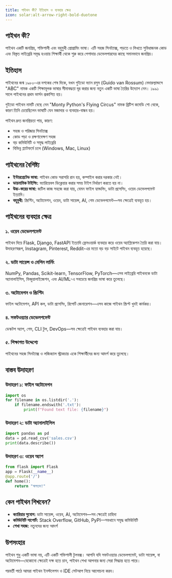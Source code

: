 ```yaml
---
title: পাইথন কী? ইতিহাস ও ব্যবহার ক্ষেত্র
icon: solar:alt-arrow-right-bold-duotone
---
```


## পাইথন কী?

পাইথন একটি জনপ্রিয়, শক্তিশালী এবং বহুমুখী প্রোগ্রামিং ভাষা। এটি সহজ সিনট্যাক্স, পড়তে ও লিখতে সুবিধাজনক কোড এবং বিস্তৃত লাইব্রেরি সমৃদ্ধ হওয়ায় শিক্ষার্থী থেকে শুরু করে পেশাদার ডেভেলপারদের কাছে সমানভাবে জনপ্রিয়।

## ইতিহাস

পাইথনের জন্ম ১৯৮০-এর দশকের শেষ দিকে, যখন গুইডো ভ্যান রসুম (Guido van Rossum) নেদারল্যান্ডসে "ABC" নামক একটি শিক্ষামূলক ভাষার সীমাবদ্ধতা দূর করার জন্য নতুন একটি ভাষা তৈরির উদ্যোগ নেন। ১৯৯১ সালে পাইথনের প্রথম ভার্সন প্রকাশিত হয়।

গুইডো পাইথন নামটি বেছে নেন "Monty Python's Flying Circus" নামক ব্রিটিশ কমেডি শো থেকে, কারণ তিনি চেয়েছিলেন ভাষাটি যেন মজাদার ও ব্যবহার-বান্ধব হয়।

পাইথন দ্রুত জনপ্রিয়তা পায়, কারণ:
- সহজ ও পরিষ্কার সিনট্যাক্স
- কোড পড়া ও রক্ষণাবেক্ষণ সহজ
- বড় কমিউনিটি ও সমৃদ্ধ লাইব্রেরি
- বিভিন্ন প্ল্যাটফর্মে চলে (Windows, Mac, Linux)

## পাইথনের বৈশিষ্ট্য

- **ইন্টারপ্রেটেড ভাষা:** পাইথন কোড সরাসরি রান হয়, কম্পাইল করার দরকার নেই।
- **ডায়নামিক টাইপিং:** ভ্যারিয়েবল ডিক্লেয়ার করার সময় টাইপ নির্ধারণ করতে হয় না।
- **উচ্চ-স্তরের ভাষা:** জটিল কাজ সহজে করা যায়, যেমন ফাইল হ্যান্ডলিং, ডাটা প্রসেসিং, ওয়েব ডেভেলপমেন্ট ইত্যাদি।
- **বহুমুখী:** স্ক্রিপ্টিং, অটোমেশন, ওয়েব, ডাটা সায়েন্স, AI, গেম ডেভেলপমেন্ট—সব ক্ষেত্রেই ব্যবহৃত হয়।

## পাইথনের ব্যবহার ক্ষেত্র

### ১. ওয়েব ডেভেলপমেন্ট
পাইথন দিয়ে Flask, Django, FastAPI ইত্যাদি ফ্রেমওয়ার্ক ব্যবহার করে ওয়েব অ্যাপ্লিকেশন তৈরি করা যায়। উদাহরণস্বরূপ, Instagram, Pinterest, Reddit-এর মতো বড় বড় সাইটে পাইথন ব্যবহৃত হয়েছে।

### ২. ডাটা সায়েন্স ও মেশিন লার্নিং
NumPy, Pandas, Scikit-learn, TensorFlow, PyTorch—এসব লাইব্রেরি পাইথনকে ডাটা অ্যানালাইসিস, ভিজুয়ালাইজেশন, এবং AI/ML-এ সবচেয়ে জনপ্রিয় ভাষা করে তুলেছে।

### ৩. অটোমেশন ও স্ক্রিপ্টিং
ফাইল অটোমেশন, API কল, ডাটা প্রসেসিং, রিপোর্ট জেনারেশন—এসব কাজে পাইথন স্ক্রিপ্ট খুবই কার্যকর।

### ৪. সফটওয়্যার ডেভেলপমেন্ট
ডেস্কটপ অ্যাপ, গেম, CLI টুল, DevOps—সব ক্ষেত্রেই পাইথন ব্যবহার করা যায়।

### ৫. শিক্ষাগত উদ্দেশ্যে
পাইথনের সহজ সিনট্যাক্স ও লজিক্যাল স্ট্রাকচার একে শিক্ষার্থীদের জন্য আদর্শ করে তুলেছে।

## বাস্তব উদাহরণ

### উদাহরণ ১: ফাইল অটোমেশন
```python
import os
for filename in os.listdir('.'):
    if filename.endswith('.txt'):
        print(f"Found text file: {filename}")
```

### উদাহরণ ২: ডাটা অ্যানালাইসিস
```python
import pandas as pd
data = pd.read_csv('sales.csv')
print(data.describe())
```

### উদাহরণ ৩: ওয়েব অ্যাপ
```python
from flask import Flask
app = Flask(__name__)
@app.route('/')
def home():
    return "স্বাগতম!"
```

## কেন পাইথন শিখবেন?

- **ক্যারিয়ার সুযোগ:** ডাটা সায়েন্স, ওয়েব, AI, অটোমেশন—সব ক্ষেত্রেই চাহিদা
- **কমিউনিটি সাপোর্ট:** Stack Overflow, GitHub, PyPI—সবখানে সমৃদ্ধ কমিউনিটি
- **শেখা সহজ:** নতুনদের জন্য আদর্শ

## উপসংহার

পাইথন শুধু একটি ভাষা নয়, এটি একটি শক্তিশালী টুলবক্স। আপনি যদি সফটওয়্যার ডেভেলপমেন্ট, ডাটা সায়েন্স, বা অটোমেশন—যেকোনো ক্ষেত্রেই দক্ষ হতে চান, পাইথন শেখা আপনার জন্য সেরা সিদ্ধান্ত হতে পারে।

পরবর্তী পাঠে আমরা পাইথন ইনস্টলেশন ও IDE সেটআপ নিয়ে আলোচনা করব।
